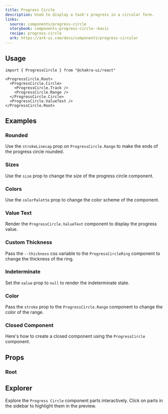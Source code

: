 ```yaml
---
title: Progress Circle
description: Used to display a task's progress in a circular form.
links:
  source: components/progress-circle
  storybook: components-progress-circle--basic
  recipe: progress-circle
  ark: https://ark-ui.com/docs/components/progress-circular
---
```


<ExampleTabs name="progress-circle-basic" />

## Usage

```tsx
import { ProgressCircle } from "@chakra-ui/react"
```

```tsx
<ProgressCircle.Root>
  <ProgressCircle.Circle>
    <ProgressCircle.Track />
    <ProgressCircle.Range />
  </ProgressCircle.Circle>
  <ProgressCircle.ValueText />
</ProgressCircle.Root>
```

## Examples

### Rounded

Use the `strokeLinecap` prop on `ProgressCircle.Range` to make the ends of the
progress circle rounded.

<ExampleTabs name="progress-circle-with-round-cap" />

### Sizes

Use the `size` prop to change the size of the progress circle component.

<ExampleTabs name="progress-circle-with-sizes" />

### Colors

Use the `colorPalette` prop to change the color scheme of the component.

<ExampleTabs name="progress-circle-with-colors" />

### Value Text

Render the `ProgressCircle.ValueText` component to display the progress value.

<ExampleTabs name="progress-circle-with-value-text" />

### Custom Thickness

Pass the `--thickness` css variable to the `ProgressCircleRing` component to
change the thickness of the ring.

<ExampleTabs name="progress-circle-with-thickness" />

### Indeterminate

Set the `value` prop to `null` to render the indeterminate state.

<ExampleTabs name="progress-circle-indeterminate" />

### Color

Pass the `stroke` prop to the `ProgressCircle.Range` component to change the
color of the range.

<ExampleTabs name="progress-circle-with-range-color" />

### Closed Component

Here's how to create a closed component using the `ProgressCircle` component.

<ExampleCode name="progress-circle-closed-component" />

## Props

### Root

<PropTable component="ProgressCircle" part="Root" />

## Explorer

Explore the `Progress Circle` component parts interactively. Click on parts in
the sidebar to highlight them in the preview.

<Explorer name="progress-circle-basic" />
